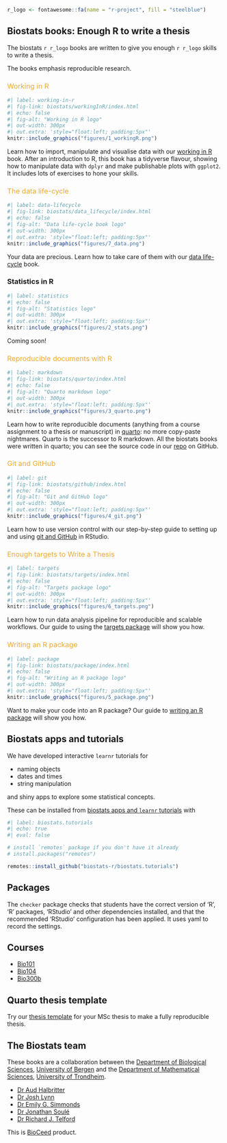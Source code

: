 ```r
r_logo <- fontawesome::fa(name = "r-project", fill = "steelblue")
```


## Biostats books: Enough R to write a thesis

The biostats `r r_logo` books are written to give you enough `r r_logo` skills to write a thesis.

The books emphasis reproducible research.

```{=html}
<style>
a.book:link { color:#eeaa2c; text-decoration:none; font-weight:normal; }
a.book:visited { color: #eeaa2c; text-decoration:none; font-weight:normal; }
a.book:hover { color: #eeaa2c; text-decoration:underline; font-weight:normal; }
a.book:active { color: #eeaa2c; text-decoration:none; font-weight:normal; }
</style>
```
### <a class = "book" href = "biostats/workingInR/index.html">Working in R</a> 

::: {layout="[[25,75]]"}
```r
#| label: working-in-r
#| fig-link: biostats/workingInR/index.html
#| echo: false
#| fig-alt: "Working in R logo"
#| out-width: 300px
#| out.extra: 'style="float:left; padding:5px"'
knitr::include_graphics("figures/1_workingR.png")
```

Learn how to import, manipulate and visualise data with our [working in R](biostats/workingInR/index.html) book.
After an introduction to R, this book has a tidyverse flavour, showing how to manipulate data with `dplyr` and make publishable plots with `ggplot2`.
It includes lots of exercises to hone your skills.
:::

### <a class = "book" href = "biostats/data_lifecycle/index.html">The data life-cycle</a> 

::: {layout="[[25,75]]"}
```r
#| label: data-lifecycle
#| fig-link: biostats/data_lifecycle/index.html
#| echo: false
#| fig-alt: "Data life-cycle book logo"
#| out-width: 300px
#| out.extra: 'style="float:left; padding:5px"'
knitr::include_graphics("figures/7_data.png")
```

Your data are precious. Learn how to take care of them with our [data life-cycle](biostats/data_lifecycle/index.html) book.
:::


### Statistics in R 

::: {layout="[[25,75]]"}
```r
#| label: statistics
#| echo: false
#| fig-alt: "Statistics logo"
#| out-width: 300px
#| out.extra: 'style="float:left; padding:5px"'
knitr::include_graphics("figures/2_stats.png")
```

Coming soon!
:::

### <a class = "book" href = "biostats/quarto/index.html">Reproducible documents with R</a> 

::: {layout="[[25,75]]"}
```r
#| label: markdown
#| fig-link: biostats/quarto/index.html
#| echo: false
#| fig-alt: "Quarto markdown logo"
#| out-width: 300px
#| out.extra: 'style="float:left; padding:5px"'
knitr::include_graphics("figures/3_quarto.png")
```

Learn how to write reproducible documents (anything from a course assignment to a thesis or manuscript) in [quarto](biostats/quarto/index.html): no more copy-paste nightmares.
Quarto is the successor to R markdown.
All the biostats books were written in quarto; you can see the source code in our [repo](https://github.com/biostats-r/biostats) on GitHub.
:::

### <a class = "book" href = "biostats/github/index.html">Git and GitHub</a> 

::: {layout="[[25,75]]"}
```r
#| label: git
#| fig-link: biostats/github/index.html
#| echo: false
#| fig-alt: "Git and GitHub logo"
#| out-width: 300px
#| out.extra: 'style="float:left; padding:5px"'
knitr::include_graphics("figures/4_git.png")
```

Learn how to use version control with our step-by-step guide to setting up and using [git and GitHub](biostats/github/index.html) in RStudio.
:::


### <a class = "book" href = "biostats/targets/index.html">Enough targets to Write a Thesis</a> 

::: {layout="[[25,75]]"}
```r
#| label: targets
#| fig-link: biostats/targets/index.html
#| echo: false
#| fig-alt: "Targets package logo"
#| out-width: 300px
#| out.extra: 'style="float:left; padding:5px"'
knitr::include_graphics("figures/6_targets.png")
```

Learn how to run data analysis pipeline for reproducible and scalable workflows. Our guide to using the [targets package](biostats/targets/index.html) will show you how.
:::


### <a class = "book" href = "biostats/package/index.html">Writing an R package</a> 

::: {layout="[[25,75]]"}
```r
#| label: package
#| fig-link: biostats/package/index.html
#| echo: false
#| fig-alt: "Writing an R package logo"
#| out-width: 300px
#| out.extra: 'style="float:left; padding:5px"'
knitr::include_graphics("figures/5_package.png")
```

Want to make your code into an R package?
Our guide to [writing an R package](biostats/package/index.html) will show you how.
:::

## Biostats apps and tutorials

We have developed interactive `learnr` tutorials for

-   naming objects
-   dates and times
-   string manipulation

and shiny apps to explore some statistical concepts.

These can be installed from [biostats apps and `learnr` tutorials](https://github.com/biostats-r/biostats.tutorials) with

```r
#| label: biostats.tutorials
#| echo: true
#| eval: false

# install `remotes` package if you don't have it already
# install.packages("remotes")

remotes::install_github("biostats-r/biostats.tutorials")
```

## Packages

The `checker` package checks that students have the correct version of 'R', 'R' packages, 'RStudio' and other dependencies installed, and that the recommended 'RStudio' configuration has been applied.
It uses yaml to record the settings.

## Courses

- [Bio101](https://github.com/biostats-r/Bio101_tutorial)
- [Bio104](https://github.com/biostats-r/Bio104_tutorial)
- [Bio300b](https://biostats-r.github.io/bio300B/index.html)

## Quarto thesis template

Try our [thesis template](https://github.com/biostats-r/quartothesis) for your MSc thesis to make a fully reproducible thesis.

## The Biostats team

These books are a collaboration between the [Department of Biological Sciences](https://www.uib.no/en/bio), [University of Bergen](https://www.uib.no/en) and the [Department of Mathematical Sciences](https://www.ntnu.edu/imf), [University of Trondheim](https://www.ntnu.edu/).

-   [Dr Aud Halbritter](https://github.com/audhalbritter)
-   [Dr Josh Lynn](https://research.manchester.ac.uk/en/persons/joshua.lynn)
-   [Dr Emily G. Simmonds](https://www.ntnu.edu/employees/emily.g.simmonds)
-   [Dr Jonathan Soulé](https://www.uib.no/personer/Jonathan.Jean.Cornille.Soul%C3%A9)
-   [Dr Richard J. Telford](https://github.com/richardjtelford/)

This is [BioCeed](https://bioceed.w.uib.no/) product.
